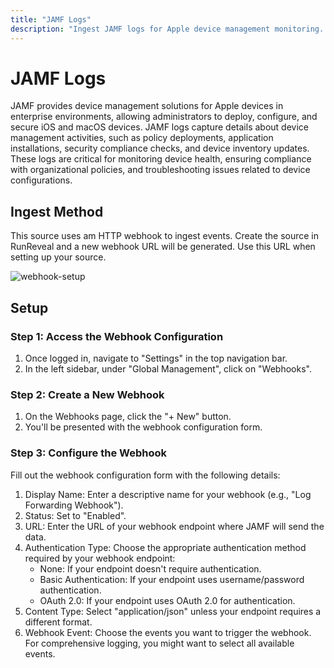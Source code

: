 ```yaml
---
title: "JAMF Logs"
description: "Ingest JAMF logs for Apple device management monitoring. Track policy deployments, application installations, security compliance, and device inventory updates."
---
```


# JAMF Logs

JAMF provides device management solutions for Apple devices in enterprise environments, allowing administrators to deploy, configure, and secure iOS and macOS devices. JAMF logs capture details about device management activities, such as policy deployments, application installations, security compliance checks, and device inventory updates. These logs are critical for monitoring device health, ensuring compliance with organizational policies, and troubleshooting issues related to device configurations.

## Ingest Method

This source uses am HTTP webhook to ingest events. Create the source in RunReveal and a new webhook URL will be generated. Use this URL when setting up your source.

![webhook-setup](/webhook-setup.png)

## Setup

### Step 1: Access the Webhook Configuration

1. Once logged in, navigate to "Settings" in the top navigation bar.
2. In the left sidebar, under "Global Management", click on "Webhooks".

### Step 2: Create a New Webhook

1. On the Webhooks page, click the "+ New" button.
2. You'll be presented with the webhook configuration form.

### Step 3: Configure the Webhook

Fill out the webhook configuration form with the following details:

1. Display Name: Enter a descriptive name for your webhook (e.g., "Log Forwarding Webhook").
2. Status: Set to "Enabled".
3. URL: Enter the URL of your webhook endpoint where JAMF will send the data.
4. Authentication Type: Choose the appropriate authentication method required by your webhook endpoint:
   - None: If your endpoint doesn't require authentication.
   - Basic Authentication: If your endpoint uses username/password authentication.
   - OAuth 2.0: If your endpoint uses OAuth 2.0 for authentication.
5. Content Type: Select "application/json" unless your endpoint requires a different format.
6. Webhook Event: Choose the events you want to trigger the webhook. For comprehensive logging, you might want to select all available events.
